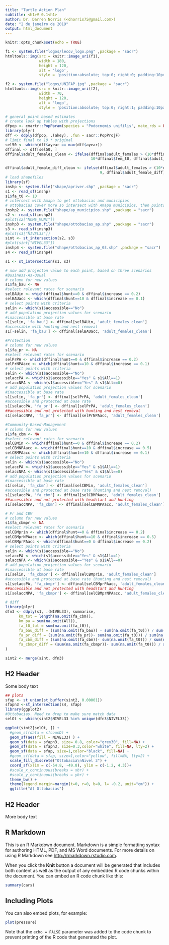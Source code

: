 ```yaml
---
title: "Turtle Action Plan"
subtitle: <h1>V 0.1<h1>
author: Dr. Darren Norris (<dnorris75@gmail.com>)
date: "2 de janeiro de 2019"
output: html_document
---
```


```r
knitr::opts_chunk$set(echo = TRUE)
```

```r
f1 <- system.file("logos/lecov_logo.png" ,package = "sacr")
htmltools::img(src = knitr::image_uri(f1), 
               width = 180,
               height = 120,
               alt = 'logo', 
               style = 'position:absolute; top:0; right:0; padding:10px;')
```

```r
f2 <- system.file("logos/UNIFAP.jpg" ,package = "sacr")
htmltools::img(src = knitr::image_uri(f2), 
               width = 70,
               height = 120,
               alt = 'logo', 
               style = 'position:absolute; top:0; right:1; padding:10px;')
```

```r
# general point based estimates
# create look up tables with projections
dfpop <- cmartr::PopParam(species = "Podocnemis unifilis", make_rds = FALSE)
library(plyr)
dff <- ddply(dfpop, .(akey), .fun = sacr::PopProjF)
# limit final to 10 * original
sel50 <- which(dff$ayear == max(dff$ayear))
dffinal <- dff[sel50, ]
dffinal$adult_females_clean <- ifelse(dffinal$adult_females > (10*dffinal$fem_t0), 
                                      10*dffinal$fem_t0, dffinal$adult_females)

dffinal$adult_female_diff_clean <- ifelse(dffinal$adult_females > (10*dffinal$fem_t0), 
                                          9, dffinal$adult_female_diff)
# load shapefiles
library(sf)
inshp <- system.file("shape/apriver.shp" ,package = "sacr")
s1 <- read_sf(inshp)
s1$fa_t0 <- 10
# intersect with Amapa to get ottobacias and municipios
# ottobacias cover more so intersect with Amapa municipios, then points
inshp2 <- system.file("shape/ap_municipios.shp" ,package = "sacr")
s2 <- read_sf(inshp2)
#plot(s2["NOME_MUNI"])
inshp3 <- system.file("shape/ottobacias_ap.shp" ,package = "sacr")
s3 <- read_sf(inshp3)
#plot(s3["NIVEL33"])
sint <- st_intersection(s2, s3)
#plot(sint["NIVEL33"])
inshp4 <- system.file("shape/ottobacias_ap_03.shp" ,package = "sacr")
s4 <- read_sf(inshp4)

s1 <- st_intersection(s1, s3)

# now add projecton value to each point, based on three scenarios
#Business-As-Usual
# column for new values
s1$fa_bau <- NA
#select relevant rates for scenario
selBAUin <- which(dffinal$hunt==0 & dffinal$increase == 0.2)
selBAUacc <- which(dffinal$hunt==10 & dffinal$increase == 0.1)
# select points with criteria
selin <- which(s1$accessible=="No")
# add population projection values for scenario
#inaccessible at base rate
s1[selin, 'fa_bau'] <- dffinal[selBAUin, 'adult_females_clean']
#accessible with hunting and nest removal
s1[-selin, 'fa_bau'] <- dffinal[selBAUacc, 'adult_females_clean']

#Protection
# column for new values
s1$fa_pr <- NA
#select relevant rates for scenario
selPrPA <- which(dffinal$hunt==0 & dffinal$increase == 0.2)
selPrNPAacc <- which(dffinal$hunt==10 & dffinal$increase == 0.1)
# select points with criteria
selin <- which(s1$accessible=="No")
selaccPA <- which(s1$accessible=="Yes" & s1$All==1)
selaccNPA <- which(s1$accessible=="Yes" & s1$All==0)
# add population projection values for scenario
#inaccessible at base rate
s1[selin, 'fa_pr'] <- dffinal[selPrPA, 'adult_females_clean']
#accessible and protected at base rate
s1[selaccPA, 'fa_pr'] <- dffinal[selPrPA, 'adult_females_clean']
##accessible and not protected with hunting and nest removal
s1[selaccNPA, 'fa_pr'] <- dffinal[selPrNPAacc, 'adult_females_clean']

#Community-Based-Management
# column for new values
s1$fa_cbm <- NA
#select relevant rates for scenario
selCBMin <- which(dffinal$hunt==0 & dffinal$increase == 0.2)
selCBMNPAacc <- which(dffinal$hunt==10 & dffinal$increase == 0.5)
selCBMPAacc <- which(dffinal$hunt==10 & dffinal$increase == 0.1)
# select points with criteria
selin <- which(s1$accessible=="No")
selaccPA <- which(s1$accessible=="Yes" & s1$All==1)
selaccNPA <- which(s1$accessible=="Yes" & s1$All==0)
# add population projection values for scenario
#inaccessible at base rate
s1[selin, 'fa_cbm'] <- dffinal[selCBMin, 'adult_females_clean']
#accessible and protected at base rate (hunting and nest removal)
s1[selaccPA, 'fa_cbm'] <- dffinal[selCBMPAacc, 'adult_females_clean']
##accessible and not protected with headstart and hunting
s1[selaccNPA, 'fa_cbm'] <- dffinal[selCBMNPAacc, 'adult_females_clean']

# Pr and CBM
# column for new values
s1$fa_cbmpr <- NA
#select relevant rates for scenario
selCBMprin <- which(dffinal$hunt==0 & dffinal$increase == 0.2)
selCBMprNPAacc <- which(dffinal$hunt==10 & dffinal$increase == 0.5)
selCBMprPAacc <- which(dffinal$hunt==0 & dffinal$increase == 0.2)
# select points with criteria
selin <- which(s1$accessible=="No")
selaccPA <- which(s1$accessible=="Yes" & s1$All==1)
selaccNPA <- which(s1$accessible=="Yes" & s1$All==0)
# add population projection values for scenario
#inaccessible at base rate
s1[selin, 'fa_cbmpr'] <- dffinal[selCBMprin, 'adult_females_clean']
#accessible and protected at base rate (hunting and nest removal)
s1[selaccPA, 'fa_cbmpr'] <- dffinal[selCBMprPAacc, 'adult_females_clean']
##accessible and not protected with headstart and hunting
s1[selaccNPA, 'fa_cbmpr'] <- dffinal[selCBMprNPAacc, 'adult_females_clean']

# diff
library(plyr)
dfn3 <- ddply(s1, .(NIVEL33), summarise, 
      km_tot = length(na.omit(fa_cbm)), 
      km_pa = sum(na.omit(All)),
      fa_t0_tot = sum(na.omit(fa_t0)),
      fa_bau_diff = (sum(na.omit(fa_bau)) - sum(na.omit(fa_t0))) / sum(na.omit(fa_t0)),
      fa_pr_diff = (sum(na.omit(fa_pr))- sum(na.omit(fa_t0))) / sum(na.omit(fa_t0)),
      fa_cbm_diff = (sum(na.omit(fa_cbm))- sum(na.omit(fa_t0))) / sum(na.omit(fa_t0)), 
      fa_cbmpr_diff = (sum(na.omit(fa_cbmpr))- sum(na.omit(fa_t0))) / sum(na.omit(fa_t0))
)

sint2 <- merge(sint, dfn3)

```

<style type="text/css">
h1 {text-align:center;}
h1.title {
  font-size: 38px;
  color: Black;
  text-align: center;
}
h2.subtitle {
  font-size: 28px;
  color: Black;
  text-align: center;
}
h4.author { /* Header 4 - and the author and data headers use this too  */
    font-size: 18px;
  font-family: "Times New Roman", Times, serif;
  color: Black;
  text-align: center;
}
h4.date { /* Header 4 - and the author and data headers use this too  */
  font-size: 18px;
  font-family: "Times New Roman", Times, serif;
  color: DarkBlue;
  text-align: center;
}
</style>


## H2 Header

Some body text
```r
## plots
sfap <- st_union(st_buffer(sint2, 0.00001))
sfapn3 <-st_intersection(s4, sfap)
library(ggplot2)
#Ottobacias. Need to drop to make sure match data
selOt <- which(sint2$NIVEL33 %in% unique(dfn3$NIVEL33))

```

```r
ggplot(sint2[selOt, ]) +
  #geom_sf(data = sfcounD) +
  geom_sf(aes(fill = NIVEL33) ) +
  geom_sf(data = sfapn3, size= 0.8, color="grey30", fill=NA) +
  geom_sf(data = sfapn3, size=0.3,color="white", fill=NA, lty=2) +
  geom_sf(data = sfap, size=1,color="black", fill=NA) +
  #geom_sf(data = sfap, size=1,color="yellow", fill=NA, lty=2) +
  scale_fill_discrete("Ottobacia\nNivel 3") +
  coord_sf(xlim = c(-54.8, -49.8), ylim = c(-1.2, 4.3))+
  #scale_x_continuous(breaks = xbr) +
  #scale_y_continuous(breaks = ybr) +
  theme_bw() +
  theme(legend.margin=margin(t=0, r=0, b=0, l= -0.2, unit="cm")) +
  ggtitle("A) Ottobacias")
```


## H2 Header

More body text

## R Markdown

This is an R Markdown document. Markdown is a simple formatting syntax for authoring HTML, PDF, and MS Word documents. For more details on using R Markdown see <http://rmarkdown.rstudio.com>.

When you click the **Knit** button a document will be generated that includes both content as well as the output of any embedded R code chunks within the document. You can embed an R code chunk like this:

```r
summary(cars)
```

## Including Plots

You can also embed plots, for example:

```r
plot(pressure)
```

Note that the `echo = FALSE` parameter was added to the code chunk to prevent printing of the R code that generated the plot.
